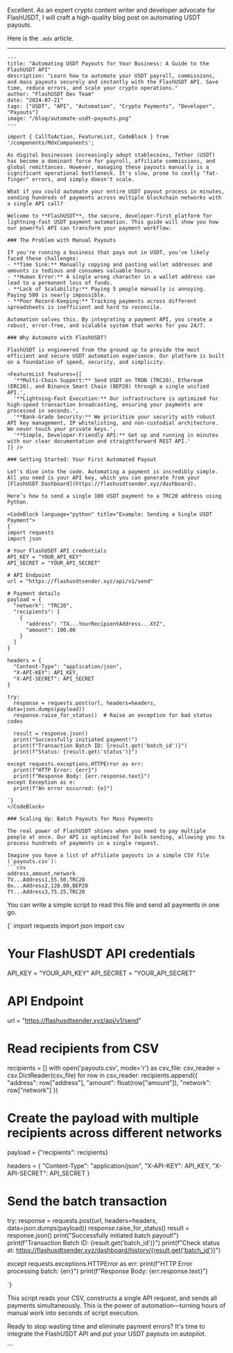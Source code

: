 Excellent. As an expert crypto content writer and developer advocate for FlashUSDT, I will craft a high-quality blog post on automating USDT payouts.

Here is the `.mdx` article.

***

```mdx
---
title: "Automating USDT Payouts for Your Business: A Guide to the FlashUSDT API"
description: "Learn how to automate your USDT payroll, commissions, and mass payouts securely and instantly with the FlashUSDT API. Save time, reduce errors, and scale your crypto operations."
author: "FlashUSDT Dev Team"
date: "2024-07-21"
tags: ["USDT", "API", "Automation", "Crypto Payments", "Developer", "Payouts"]
image: "/blog/automate-usdt-payouts.png"
---

import { CallToAction, FeatureList, CodeBlock } from '/components/MdxComponents';

As digital businesses increasingly adopt stablecoins, Tether (USDT) has become a dominant force for payroll, affiliate commissions, and global remittances. However, managing these payouts manually is a significant operational bottleneck. It's slow, prone to costly "fat-finger" errors, and simply doesn't scale.

What if you could automate your entire USDT payout process in minutes, sending hundreds of payments across multiple blockchain networks with a single API call?

Welcome to **FlashUSDT**, the secure, developer-first platform for lightning-fast USDT payment automation. This guide will show you how our powerful API can transform your payment workflow.

### The Problem with Manual Payouts

If you're running a business that pays out in USDT, you've likely faced these challenges:
- **Time Sink:** Manually copying and pasting wallet addresses and amounts is tedious and consumes valuable hours.
- **Human Error:** A single wrong character in a wallet address can lead to a permanent loss of funds.
- **Lack of Scalability:** Paying 5 people manually is annoying. Paying 500 is nearly impossible.
- **Poor Record-Keeping:** Tracking payments across different spreadsheets is inefficient and hard to reconcile.

Automation solves this. By integrating a payment API, you create a robust, error-free, and scalable system that works for you 24/7.

### Why Automate with FlashUSDT?

FlashUSDT is engineered from the ground up to provide the most efficient and secure USDT automation experience. Our platform is built on a foundation of speed, security, and simplicity.

<FeatureList features={[
  '**Multi-Chain Support:** Send USDT on TRON (TRC20), Ethereum (ERC20), and Binance Smart Chain (BEP20) through a single unified API.',
  '**Lightning-Fast Execution:** Our infrastructure is optimized for high-speed transaction broadcasting, ensuring your payments are processed in seconds.',
  '**Bank-Grade Security:** We prioritize your security with robust API key management, IP whitelisting, and non-custodial architecture. We never touch your private keys.',
  '**Simple, Developer-Friendly API:** Get up and running in minutes with our clear documentation and straightforward REST API.'
]} />

### Getting Started: Your First Automated Payout

Let's dive into the code. Automating a payment is incredibly simple. All you need is your API key, which you can generate from your [FlashUSDT Dashboard](https://flashusdtsender.xyz/dashboard).

Here’s how to send a single 100 USDT payment to a TRC20 address using Python.

<CodeBlock language="python" title="Example: Sending a Single USDT Payment">
{`
import requests
import json

# Your FlashUSDT API credentials
API_KEY = "YOUR_API_KEY"
API_SECRET = "YOUR_API_SECRET"

# API Endpoint
url = "https://flashusdtsender.xyz/api/v1/send"

# Payment details
payload = {
  "network": "TRC20",
  "recipients": [
    {
      "address": "TX...YourRecipientAddress...XYZ",
      "amount": 100.00
    }
  ]
}

headers = {
  "Content-Type": "application/json",
  "X-API-KEY": API_KEY,
  "X-API-SECRET": API_SECRET
}

try:
  response = requests.post(url, headers=headers, data=json.dumps(payload))
  response.raise_for_status()  # Raise an exception for bad status codes

  result = response.json()
  print("Successfully initiated payment!")
  print(f"Transaction Batch ID: {result.get('batch_id')}")
  print(f"Status: {result.get('status')}")

except requests.exceptions.HTTPError as err:
  print(f"HTTP Error: {err}")
  print(f"Response Body: {err.response.text}")
except Exception as e:
  print(f"An error occurred: {e}")

`}
</CodeBlock>

### Scaling Up: Batch Payouts for Mass Payments

The real power of FlashUSDT shines when you need to pay multiple people at once. Our API is optimized for bulk sending, allowing you to process hundreds of payments in a single request.

Imagine you have a list of affiliate payouts in a simple CSV file (`payouts.csv`):
```csv
address,amount,network
TV...Address1,55.50,TRC20
0x...Address2,120.00,BEP20
TY...Address3,75.25,TRC20
```

You can write a simple script to read this file and send all payments in one go.

<CodeBlock language="python" title="Example: Processing Batch Payouts from a CSV">
{`
import requests
import json
import csv

# Your FlashUSDT API credentials
API_KEY = "YOUR_API_KEY"
API_SECRET = "YOUR_API_SECRET"

# API Endpoint
url = "https://flashusdtsender.xyz/api/v1/send"

# Read recipients from CSV
recipients = []
with open('payouts.csv', mode='r') as csv_file:
    csv_reader = csv.DictReader(csv_file)
    for row in csv_reader:
        recipients.append({
            "address": row["address"],
            "amount": float(row["amount"]),
            "network": row["network"]
        })

# Create the payload with multiple recipients across different networks
payload = {"recipients": recipients}

headers = {
  "Content-Type": "application/json",
  "X-API-KEY": API_KEY,
  "X-API-SECRET": API_SECRET
}

# Send the batch transaction
try:
    response = requests.post(url, headers=headers, data=json.dumps(payload))
    response.raise_for_status()
    result = response.json()
    print("Successfully initiated batch payout!")
    print(f"Transaction Batch ID: {result.get('batch_id')}")
    print(f"Check status at: https://flashusdtsender.xyz/dashboard/history/{result.get('batch_id')}")

except requests.exceptions.HTTPError as err:
    print(f"HTTP Error processing batch: {err}")
    print(f"Response Body: {err.response.text}")

`}
</CodeBlock>

This script reads your CSV, constructs a single API request, and sends all payments simultaneously. This is the power of automation—turning hours of manual work into seconds of script execution.

Ready to stop wasting time and eliminate payment errors? It's time to integrate the FlashUSDT API and put your USDT payouts on autopilot.

<CallToAction />
```